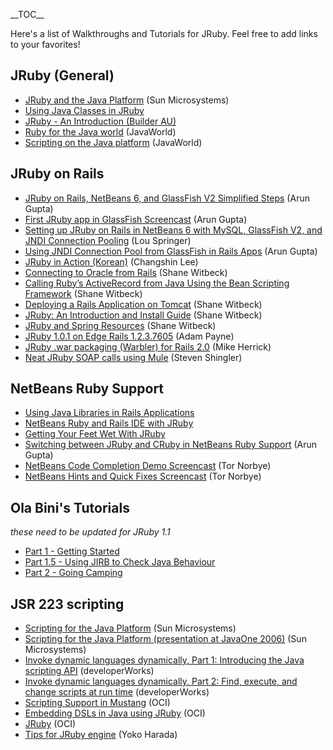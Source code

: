 __TOC__

Here's a list of Walkthroughs and Tutorials for JRuby. Feel free to add links to your favorites!

==JRuby (General)==
* [http://java.sun.com/developer/technicalArticles/scripting/jruby/ JRuby and the Java Platform] (Sun Microsystems)
* [http://blogs.sun.com/coolstuff/entry/using_java_classes_in_jruby Using Java Classes in JRuby]
* [http://www.builderau.com.au/program/java/soa/JRuby-An-Introduction/0,339024620,339283504,00.htm JRuby - An Introduction (Builder AU)]
* [http://www.javaworld.com/javaworld/jw-07-2006/jw-0717-ruby.html Ruby for the Java world] (JavaWorld)
* [http://www.javaworld.com/javaworld/jw-11-2007/jw-11-jsr223.html Scripting on the Java platform] (JavaWorld)

==JRuby on Rails==
* [http://blogs.sun.com/arungupta/entry/jruby_on_rails_netbeans_and JRuby on Rails, NetBeans 6, and GlassFish V2 Simplified Steps] (Arun Gupta)
* [http://netbeans.tv/technologies/First-JRuby-app-in-GlassFish-86/ First JRuby app in GlassFish Screencast] (Arun Gupta)
* [http://blog.louspringer.com/2007/09/11/using-jdbc-connection-pools-with-netbeans-6-jruby-ror-mysql-and-glassfish/ Setting up JRuby on Rails in NetBeans 6 with MySQL, GlassFish V2, and JNDI Connection Pooling] (Lou Springer)
* [http://blogs.sun.com/arungupta/entry/totd_9_using_jdbc_connection Using JNDI Connection Pool from GlassFish in Rails Apps] (Arun Gupta)
* [http://ias.springbook.playmaru.net/pages/336101 JRuby in Action (Korean)] (Changshin Lee)
* [http://www.digitalsanctum.com/2007/08/01/connecting-to-oracle-from-rails/ Connecting to Oracle from Rails] (Shane Witbeck)
* [http://www.digitalsanctum.com/2007/07/25/calling-rubys-activerecord-from-java-using-the-bean-scripting-framework/ Calling Ruby’s ActiveRecord from Java Using the Bean Scripting Framework] (Shane Witbeck)
* [http://www.digitalsanctum.com/2007/07/24/jruby-deploying-a-rails-application-on-tomcat/ Deploying a Rails Application on Tomcat] (Shane Witbeck)
* [http://www.digitalsanctum.com/2007/07/23/jruby-an-introduction-and-install-guide/ JRuby: An Introduction and Install Guide] (Shane Witbeck)
* [http://www.digitalsanctum.com/jruby JRuby and Spring Resources] (Shane Witbeck)
* [http://localbiz404.blogspot.com/2007/09/jruby-101-on-edge-rails-1237605.html JRuby 1.0.1 on Edge Rails 1.2.3.7605] (Adam Payne)
* [http://fuzzypanic.blogspot.com/2008/01/jruby-war-packaging.html JRuby .war packaging (Warbler) for Rails 2.0] (Mike Herrick)
* [http://devmull.blogspot.com/2008/02/neat-jruby-soap-calls.html Neat JRuby SOAP calls using Mule ]  (Steven Shingler)

==NetBeans Ruby Support==
* [http://www.netbeans.org/kb/61/ruby/java-ruby.html Using Java Libraries in Rails Applications]
* [http://www.apress.com/book/view/1430216360 NetBeans Ruby and Rails IDE with JRuby]
* [http://blogs.sun.com/divas/entry/getting_your_feet_wet_with Getting Your Feet Wet With JRuby] 
* [http://blogs.sun.com/arungupta/entry/totd_7_switch_between_jruby Switching between JRuby and CRuby in NetBeans Ruby Support] (Arun Gupta)
* [http://netbeans.tv/technologies/Tor-Norbye-uses-NetBeans-Ruby-Editor-Code-Completion-169/ NetBeans Code Completion Demo Screencast] (Tor Norbye)
* [http://netbeans.tv/technologies/Tor-Norbye-uses-hints-and-quick-fixes-in-NetBeans-Ruby-Editor-170/ NetBeans Hints and Quick Fixes Screencast] (Tor Norbye)

==Ola Bini's Tutorials==
''these need to be updated for JRuby 1.1''
* [http://jruby.codehaus.org/The+JRuby+Tutorial+Part+1+-+Getting+Started Part 1 - Getting Started]
* [http://jruby.codehaus.org/The+JRuby+Tutorial+Part+1.5+-+Using+JIRB+to+Check+Java+Behaviour Part 1.5 - Using JIRB to Check Java Behaviour]
* [http://jruby.codehaus.org/The+JRuby+Tutorial+Part+2+-+Going+Camping Part 2 - Going Camping]

==JSR 223 scripting==
* [http://java.sun.com/developer/technicalArticles/J2SE/Desktop/scripting/ Scripting for the Java Platform] (Sun Microsystems)
* [http://gceclub.sun.com.cn/java_one_online/2006/TS-1382/TS-1382.pdf Scripting for the Java Platform (presentation at JavaOne 2006)] (Sun Microsystems)
* [http://www.ibm.com/developerworks/java/library/j-javascripting1/ Invoke dynamic languages dynamically, Part 1: Introducing the Java scripting API] (developerWorks)
* [http://www.ibm.com/developerworks/java/library/j-javascripting2/ Invoke dynamic languages dynamically, Part 2: Find, execute, and change scripts at run time] (developerWorks)
* [http://www.ociweb.com/jnb/jnbFeb2006.html Scripting Support in Mustang] (OCI)
* [http://www.ociweb.com/jnb/jnbJan2007.html Embedding DSLs in Java using JRuby] (OCI)
* [http://www.ociweb.com/jnb/jnbApr2007.html JRuby] (OCI)
* [http://yokolet.blogspot.com/search/label/tips%20for%20JRuby%20engine Tips for JRuby engine] (Yoko Harada)
